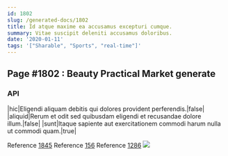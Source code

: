 ```yaml
---
id: 1802
slug: /generated-docs/1802
title: Id atque maxime ea accusamus excepturi cumque.
summary: Vitae suscipit deleniti accusamus doloribus.
date: '2020-01-11'
tags: '["Sharable", "Sports", "real-time"]'
---
```


## Page #1802 : Beauty Practical Market generate
### API

|hic|Eligendi aliquam debitis qui dolores provident perferendis.|false|
|aliquid|Rerum et odit sed quibusdam eligendi et recusandae dolore illum.|false|
|sunt|Itaque sapiente aut exercitationem commodi harum nulla ut commodi quam.|true|

Reference [1845](/1845)
Reference [156](/156)
Reference [1286](/1286)
![](/assets/cats-3.jpg)


